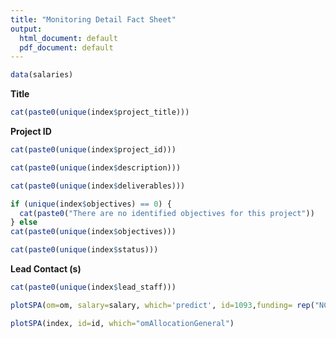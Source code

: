 ```yaml
---
title: "Monitoring Detail Fact Sheet"
output:
  html_document: default
  pdf_document: default
---
```


```r
data(salaries)
```

**Title**

```r
cat(paste0(unique(index$project_title)))
```

**Project ID**

```r
cat(paste0(unique(index$project_id)))
```

```r
cat(paste0(unique(index$description)))
```

```r
cat(paste0(unique(index$deliverables)))
```


```r
if (unique(index$objectives) == 0) {
  cat(paste0("There are no identified objectives for this project"))
} else 
cat(paste0(unique(index$objectives)))
```

```r
cat(paste0(unique(index$status)))
```

**Lead Contact (s)**

```r
cat(paste0(unique(index$lead_staff)))
```


```r
plotSPA(om=om, salary=salary, which='predict', id=1093,funding= rep("NCP (A-base)",4),fundingChange=c(-25, -50, -75, -100))
```


```r
plotSPA(index, id=id, which="omAllocationGeneral")
```
